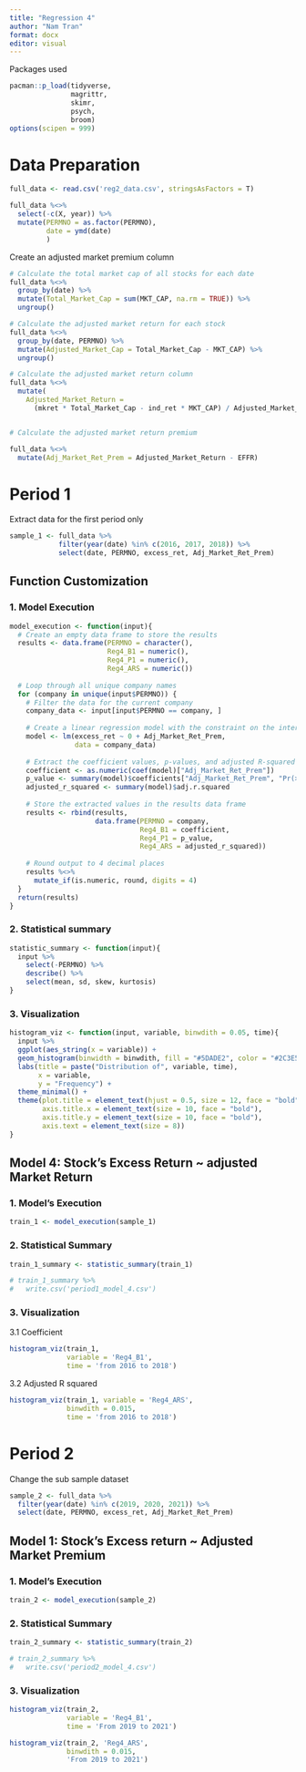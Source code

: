 ```yaml
---
title: "Regression 4"
author: "Nam Tran"
format: docx
editor: visual
---
```


Packages used

```r
pacman::p_load(tidyverse, 
               magrittr,
               skimr,
               psych,
               broom)
options(scipen = 999)
```

# Data Preparation

```r
full_data <- read.csv('reg2_data.csv', stringsAsFactors = T)

full_data %<>%
  select(-c(X, year)) %>% 
  mutate(PERMNO = as.factor(PERMNO),
         date = ymd(date)
         )
```

Create an adjusted market premium column

```r

# Calculate the total market cap of all stocks for each date
full_data %<>%
  group_by(date) %>%
  mutate(Total_Market_Cap = sum(MKT_CAP, na.rm = TRUE)) %>%
  ungroup()

# Calculate the adjusted market return for each stock
full_data %<>%
  group_by(date, PERMNO) %>%
  mutate(Adjusted_Market_Cap = Total_Market_Cap - MKT_CAP) %>%
  ungroup()

# Calculate the adjusted market return column
full_data %<>%
  mutate(
    Adjusted_Market_Return = 
      (mkret * Total_Market_Cap - ind_ret * MKT_CAP) / Adjusted_Market_Cap)


# Calculate the adjusted market return premium

full_data %<>%
  mutate(Adj_Market_Ret_Prem = Adjusted_Market_Return - EFFR)
```

# Period 1

Extract data for the first period only

```r

sample_1 <- full_data %>% 
            filter(year(date) %in% c(2016, 2017, 2018)) %>% 
            select(date, PERMNO, excess_ret, Adj_Market_Ret_Prem)
```

## Function Customization

### 1. Model Execution

```r
model_execution <- function(input){
  # Create an empty data frame to store the results
  results <- data.frame(PERMNO = character(),
                        Reg4_B1 = numeric(),
                        Reg4_P1 = numeric(),
                        Reg4_ARS = numeric())
  
  # Loop through all unique company names
  for (company in unique(input$PERMNO)) {
    # Filter the data for the current company
    company_data <- input[input$PERMNO == company, ]
  
    # Create a linear regression model with the constraint on the intercept
    model <- lm(excess_ret ~ 0 + Adj_Market_Ret_Prem, 
                data = company_data)
  
    # Extract the coefficient values, p-values, and adjusted R-squared
    coefficient <- as.numeric(coef(model)["Adj_Market_Ret_Prem"])
    p_value <- summary(model)$coefficients["Adj_Market_Ret_Prem", "Pr(>|t|)"]
    adjusted_r_squared <- summary(model)$adj.r.squared
  
    # Store the extracted values in the results data frame
    results <- rbind(results,
                     data.frame(PERMNO = company,
                                Reg4_B1 = coefficient,
                                Reg4_P1 = p_value,
                                Reg4_ARS = adjusted_r_squared))
    
    # Round output to 4 decimal places
    results %<>% 
      mutate_if(is.numeric, round, digits = 4)
  }
  return(results)
}

```

### 2. Statistical summary

```r
statistic_summary <- function(input){
  input %>% 
    select(-PERMNO) %>% 
    describe() %>% 
    select(mean, sd, skew, kurtosis)
}  
```

### 3. Visualization

```r
histogram_viz <- function(input, variable, binwdith = 0.05, time){
  input %>%
  ggplot(aes_string(x = variable)) +
  geom_histogram(binwidth = binwdith, fill = "#5DADE2", color = "#2C3E50", alpha = 0.8) +
  labs(title = paste("Distribution of", variable, time),
       x = variable,
       y = "Frequency") +
  theme_minimal() +
  theme(plot.title = element_text(hjust = 0.5, size = 12, face = "bold"),
        axis.title.x = element_text(size = 10, face = "bold"),
        axis.title.y = element_text(size = 10, face = "bold"),
        axis.text = element_text(size = 8))
}
```

## Model 4: Stock's Excess Return \~ adjusted Market Return

### 1. Model's Execution

```r

train_1 <- model_execution(sample_1)
```

### 2. Statistical Summary

```r

train_1_summary <- statistic_summary(train_1)

# train_1_summary %>% 
#   write.csv('period1_model_4.csv')
```

### 3. Visualization

3.1 Coefficient

```r
histogram_viz(train_1, 
              variable = 'Reg4_B1',
              time = 'from 2016 to 2018')
```

3.2 Adjusted R squared

```r
histogram_viz(train_1, variable = 'Reg4_ARS', 
              binwdith = 0.015,
              time = 'from 2016 to 2018')
```

# Period 2

Change the sub sample dataset

```r

sample_2 <- full_data %>% 
  filter(year(date) %in% c(2019, 2020, 2021)) %>% 
  select(date, PERMNO, excess_ret, Adj_Market_Ret_Prem)
```

## Model 1: Stock's Excess return \~ Adjusted Market Premium

### 1. Model's Execution

```r
train_2 <- model_execution(sample_2)
```

### 2. Statistical Summary

```r
train_2_summary <- statistic_summary(train_2)

# train_2_summary %>% 
#   write.csv('period2_model_4.csv')
```

### 3. Visualization

```r
histogram_viz(train_2, 
              variable = 'Reg4_B1', 
              time = 'From 2019 to 2021')
```

```r
histogram_viz(train_2, 'Reg4_ARS', 
              binwdith = 0.015,
              'From 2019 to 2021')
```
